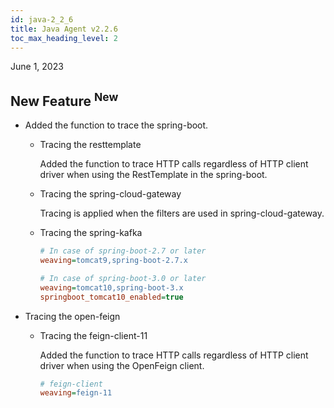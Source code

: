 ```yaml
---
id: java-2_2_6
title: Java Agent v2.2.6
toc_max_heading_level: 2
---
```


June 1, 2023

## New Feature <sup><Status>New</Status></sup>

-   Added the function to trace the spring-boot.

    -   Tracing the resttemplate

        Added the function to trace HTTP calls regardless of HTTP client driver when using the RestTemplate in the spring-boot.

    -   Tracing the spring-cloud-gateway

        Tracing is applied when the filters are used in spring-cloud-gateway.

    -   Tracing the spring-kafka

        ```ini title='whatap.conf'
        # In case of spring-boot-2.7 or later
        weaving=tomcat9,spring-boot-2.7.x

        # In case of spring-boot-3.0 or later
        weaving=tomcat10,spring-boot-3.x
        springboot_tomcat10_enabled=true
        ```
-   Tracing the open-feign

    -   Tracing the feign-client-11

        Added the function to trace HTTP calls regardless of HTTP client driver when using the OpenFeign client.

        ```ini title='whatap.conf'
        # feign-client
        weaving=feign-11
        ```
